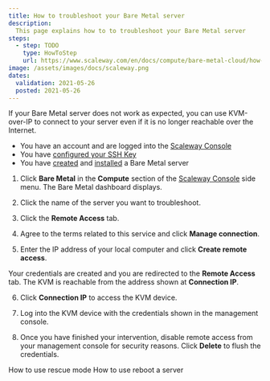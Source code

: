 ```yaml
---
title: How to troubleshoot your Bare Metal server
description:
  This page explains how to to troubleshoot your Bare Metal server
steps:
  - step: TODO
    type: HowToStep
    url: https://www.scaleway.com/en/docs/compute/bare-metal-cloud/how-to/troubleshoot-server/
image: /assets/images/docs/scaleway.png
dates:
  validation: 2021-05-26
  posted: 2021-05-26
---
```


If your Bare Metal server does not work as expected, you can use KVM-over-IP to connect to your server even if it is no longer reachable over the Internet.

<Message type="requirement">

- You have an account and are logged into the [Scaleway Console](https://console.scaleway.com)  
- You have [configured your SSH Key](/console/my-project/how-to/create-ssh-key)
- You have [created](/compute/bare-metal-cloud/how-to/create-server) and [installed](/compute/bare-metal-cloud/how-to/install-server) a Bare Metal server

</Message>


1. Click **Bare Metal** in the **Compute** section of the [Scaleway Console](https://console.scaleway.com) side menu. The Bare Metal dashboard displays.

2. Click the name of the server you want to troubleshoot.

3. Click the **Remote Access** tab.

4. Agree to the terms related to this service and click **Manage connection**.

5. Enter the IP address of your local computer and click **Create remote access**.

  Your credentials are created and you are redirected to the **Remote Access** tab. The KVM is reachable from the address shown at **Connection IP**. 
  
6. Click **Connection IP** to access the KVM device.

7. Log into the KVM device with the credentials shown in the management console.

8. Once you have finished your intervention, disable remote access from your management console for security reasons. Click **Delete** to flush the credentials.

<Lightbox src="assets/scaleway-bm_remoteaccess.png" alt="" />

<Navigation title="See Also">
  <PreviousButton to="/compute/bare-metal-cloud/how-to/use-rescue-mode/">How to use rescue mode</PreviousButton>
  <NextButton to="/compute/bare-metal-cloud/how-to/reboot-server/">How to use reboot a server</NextButton>
</Navigation>
